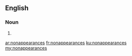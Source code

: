 ==English==

===Noun===
{{head|en}}

# {{plural of|nonappearance}}

[[ar:nonappearances]]
[[fr:nonappearances]]
[[ku:nonappearances]]
[[my:nonappearances]]